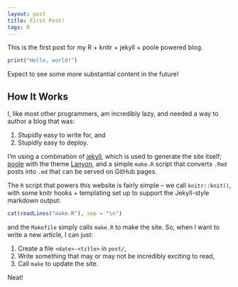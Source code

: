 ```yaml
---
layout: post
title: First Post!
tags: R
---
```


This is the first post for my R + knitr + jekyll + poole powered blog.

```r
print("Hello, world!")
```

Expect to see some more substantial content in the future!

## How It Works

I, like most other programmers, am incredibly lazy, and needed a way to author
a blog that was:

1. Stupidly easy to write for, and
2. Stupidly easy to deploy.

I'm using a combination of [jekyll](http://jekyllrb.com/), which is used to
generate the site itself; [poole](https://github.com/poole/poole) with the theme
[Lanyon](http://lanyon.getpoole.com/), and a simple `make.R` script that converts
`.Rmd` posts into `.md` that can be served on GitHub pages.

The `R` script that powers this website is fairly simple -- we call 
`knitr::knit()`, with some knitr hooks + templating set up to support the
Jekyll-style markdown output:

```r
cat(readLines("make.R"), sep = "\n")
```

and the `Makefile` simply calls `make.R` to make the site. So, when I want to
write a new article, I can just:

1. Create a file `<date>-<title>` in `post/`,
2. Write something that may or may not be incredibly exciting to read,
3. Call `make` to update the site.

Neat!
